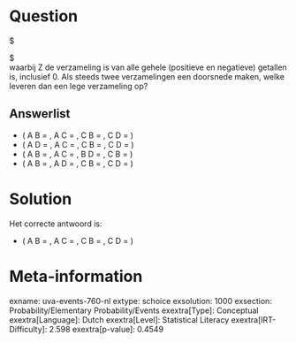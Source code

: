 Question
========

$ \begin{aligned} A & = \left \{ x \mid x = 2k, k \in Z \right
\}\\ B & = \left \{ x \mid x = 2k + 1, k \in Z \right \}\\ C
& = \left \{ x \mid x = 2(k + 1), k \in Z \right \}\\ D & =
\left \{ x \mid x = 2k - 1, k \in Z \right \} \end{aligned} $\
waarbij Z de verzameling is van alle gehele (positieve en negatieve)
getallen is, inclusief 0. Als steeds twee verzamelingen een doorsnede
maken, welke leveren dan een lege verzameling op?

Answerlist
----------

* \( A \cap B = \O, A \cap C = \O, C \cap B = \O, C \cap D = \O \)
* \( A \cap D = \O, A \cap C = \O, C \cap B = \O, C \cap D = \O \)
* \( A \cap B = \O, A \cap C = \O, B \cap D = \O, C \cap B = \O \)
* \( A \cap B = \O, A \cap D = \O, C \cap B = \O, C \cap D = \O \)

Solution
========

Het correcte antwoord is: 

* \( A \cap B = \O, A \cap C = \O, C \cap B = \O, C \cap D = \O \)

Meta-information
================
exname: uva-events-760-nl
extype: schoice
exsolution: 1000
exsection: Probability/Elementary Probability/Events
exextra[Type]: Conceptual
exextra[Language]: Dutch
exextra[Level]: Statistical Literacy
exextra[IRT-Difficulty]: 2.598
exextra[p-value]: 0.4549
